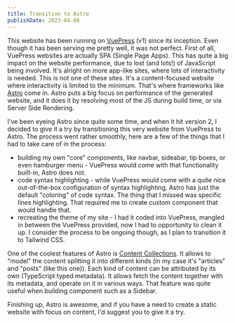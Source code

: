 ```yaml
---
title: Transition to Astro
publishDate: 2023-04-08
---
```


This website has been running on [VuePress](https://vuepress.vuejs.org/) (v1)
since its inception. Even though it has been serving me pretty well, it was not
perfect. First of all, VuePress websites are actually SPA (Single Page Apps).
This has quite a big impact on the website performance, due to lost (and lots!)
of JavaScript being involved. It's alright on more app-like sites, where lots of
interactivity is needed. This is not one of these sites. It's a content-focused
website where interactivity is limited to the minimum. That's where frameworks
like [Astro](https://astro.build) come in. Astro puts a big focus on performance
of the generated website, and it does it by resolving most of the JS during
build time, or via Server Side Rendering. 

I've been eyeing Astro since quite some time, and when it hit version 2, I
decided to give it a try by transitioning this very website from VuePress to
Astro. The process went rather smoothly, here are a few of the things that I
had to take care of in the process:

- building my own "core" components, like navbar, sideabar, tip boxes, or even
  hamburger menu - VuePress would come with that functionality built-in, Astro
  does not.
- code syntax highlighting - while VuePress would come with a quite nice
  out-of-the-box configuration of syntax highlighting, Astro has just the
  default "coloring" of code syntax. The thing that I missed was specific lines
  highlighting. That required me to create custom component that would handle
  that.
- recreating the theme of my site - I had it coded into VuePress, mangled in
  between the VuePress provided, now I had to opportunity to clean it up. I
  consider the process to be ongoing though, as I plan to transition it to
  Tailwind CSS.

One of the coolest features of Astro is [Content
Collections](https://docs.astro.build/en/guides/content-collections/). It allows
to "model" the content splitting it into different kinds (in my case it's
"articles" and "posts" (like this one)). Each kind of content can be attributed
by its own (TypeScript typed metadata). It allows fetch the content together
with its metadata, and operate on it in various ways. That feature was quite
useful when building component such as a Sidebar.

Finishing up, Astro is awesome, and if you have a need to create a static
website with focus on content, I'd suggest you to give it a try.